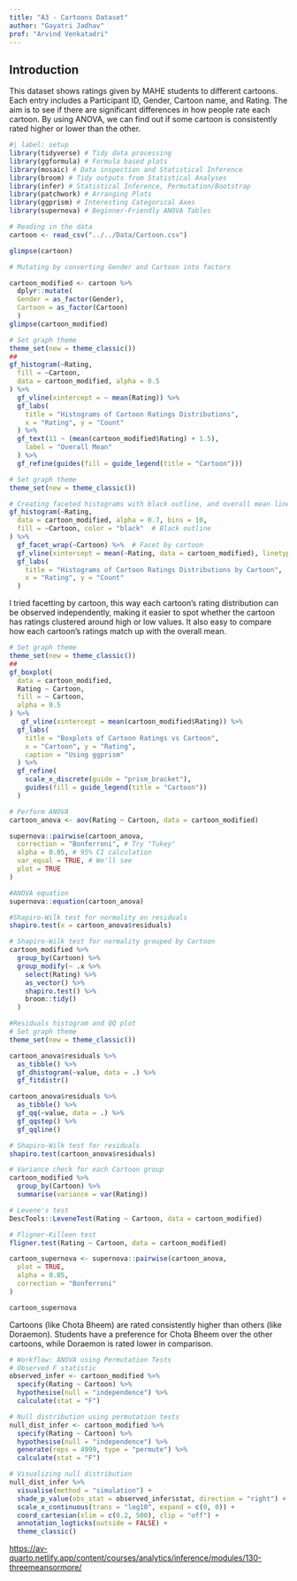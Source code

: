 ```yaml
---
title: "A3 - Cartoons Dataset"
author: "Gayatri Jadhav"
prof: "Arvind Venkatadri"
---
```


## Introduction

This dataset shows ratings given by MAHE students to different cartoons. Each entry includes a Participant ID, Gender, Cartoon name, and Rating. The aim is to see if there are significant differences in how people rate each cartoon. By using ANOVA, we can find out if some cartoon is consistently rated higher or lower than the other.

```r
#| label: setup
library(tidyverse) # Tidy data processing
library(ggformula) # Formula based plots
library(mosaic) # Data inspection and Statistical Inference
library(broom) # Tidy outputs from Statistical Analyses
library(infer) # Statistical Inference, Permutation/Bootstrap
library(patchwork) # Arranging Plots
library(ggprism) # Interesting Categorical Axes
library(supernova) # Beginner-Friendly ANOVA Tables
```

```r
# Reading in the data
cartoon <- read_csv("../../Data/Cartoon.csv")

glimpse(cartoon)

```

```r
# Mutating by converting Gender and Cartoon into factors

cartoon_modified <- cartoon %>%
  dplyr::mutate(
  Gender = as_factor(Gender),
  Cartoon = as_factor(Cartoon)
  )
glimpse(cartoon_modified)
```

```r
# Set graph theme
theme_set(new = theme_classic())
##
gf_histogram(~Rating,
  fill = ~Cartoon,
  data = cartoon_modified, alpha = 0.5
) %>%
  gf_vline(xintercept = ~ mean(Rating)) %>%
  gf_labs(
    title = "Histograms of Cartoon Ratings Distributions",
    x = "Rating", y = "Count"
  ) %>%
  gf_text(11 ~ (mean(cartoon_modified$Rating) + 1.5),
    label = "Overall Mean"
  ) %>%
  gf_refine(guides(fill = guide_legend(title = "Cartoon")))
```

```r
# Set graph theme
theme_set(new = theme_classic())

# Creating faceted histograms with black outline, and overall mean line
gf_histogram(~Rating,
  data = cartoon_modified, alpha = 0.7, bins = 10,
  fill = ~Cartoon, color = "black"  # Black outline
) %>%
  gf_facet_wrap(~Cartoon) %>%  # Facet by cartoon
  gf_vline(xintercept = mean(~Rating, data = cartoon_modified), linetype = "dashed") %>%
  gf_labs(
    title = "Histograms of Cartoon Ratings Distributions by Cartoon",
    x = "Rating", y = "Count"
  ) 
```

::: callout-note
I tried facetting by cartoon, this way each cartoon’s rating distribution can be observed independently, making it easier to spot whether the cartoon has ratings clustered around high or low values. It also easy to compare how each cartoon's ratings match up with the overall mean.
:::

```r
# Set graph theme
theme_set(new = theme_classic())
##
gf_boxplot(
  data = cartoon_modified,
  Rating ~ Cartoon,
  fill = ~ Cartoon,
  alpha = 0.5
) %>%
   gf_vline(xintercept = mean(cartoon_modified$Rating)) %>%
  gf_labs(
    title = "Boxplots of Cartoon Ratings vs Cartoon",
    x = "Cartoon", y = "Rating",
    caption = "Using ggprism"
  ) %>%
  gf_refine(
    scale_x_discrete(guide = "prism_bracket"),
    guides(fill = guide_legend(title = "Cartoon"))
  )
```

```r
# Perform ANOVA
cartoon_anova <- aov(Rating ~ Cartoon, data = cartoon_modified)

```

```r
supernova::pairwise(cartoon_anova,
  correction = "Bonferroni", # Try "Tukey"
  alpha = 0.05, # 95% CI calculation
  var_equal = TRUE, # We'll see
  plot = TRUE
)
```

```r
#ANOVA equation
supernova::equation(cartoon_anova)
```

```r
#Shapiro-Wilk test for normality on residuals
shapiro.test(x = cartoon_anova$residuals)
```

```r
# Shapiro-Wilk test for normality grouped by Cartoon
cartoon_modified %>%
  group_by(Cartoon) %>%
  group_modify(~ .x %>%
    select(Rating) %>%
    as_vector() %>%
    shapiro.test() %>%
    broom::tidy()
  )
```

```r
#Residuals histogram and QQ plot
# Set graph theme
theme_set(new = theme_classic())

cartoon_anova$residuals %>%
  as_tibble() %>%
  gf_dhistogram(~value, data = .) %>%
  gf_fitdistr()

cartoon_anova$residuals %>%
  as_tibble() %>%
  gf_qq(~value, data = .) %>%
  gf_qqstep() %>%
  gf_qqline()

# Shapiro-Wilk test for residuals
shapiro.test(cartoon_anova$residuals)

```

```r
# Variance check for each Cartoon group
cartoon_modified %>%
  group_by(Cartoon) %>%
  summarise(variance = var(Rating))

# Levene's test 
DescTools::LeveneTest(Rating ~ Cartoon, data = cartoon_modified)

# Fligner-Killeen test
fligner.test(Rating ~ Cartoon, data = cartoon_modified)
```

```r


cartoon_supernova <- supernova::pairwise(cartoon_anova,
  plot = TRUE,
  alpha = 0.05,
  correction = "Bonferroni"
)

cartoon_supernova

```

::: callout-note
Cartoons (like Chota Bheem) are rated consistently higher than others (like Doraemon). Students have a preference for Chota Bheem over the other cartoons, while Doraemon is rated lower in comparison.
:::

```r
# Workflow: ANOVA using Permutation Tests
# Observed F statistic
observed_infer <- cartoon_modified %>%
  specify(Rating ~ Cartoon) %>%
  hypothesise(null = "independence") %>%
  calculate(stat = "F")
```

```r
# Null distribution using permutation tests
null_dist_infer <- cartoon_modified %>%
  specify(Rating ~ Cartoon) %>%
  hypothesise(null = "independence") %>%
  generate(reps = 4999, type = "permute") %>%
  calculate(stat = "F")

```

```r
# Visualizing null distribution
null_dist_infer %>%
  visualise(method = "simulation") +
  shade_p_value(obs_stat = observed_infer$stat, direction = "right") +
  scale_x_continuous(trans = "log10", expand = c(0, 0)) +
  coord_cartesian(xlim = c(0.2, 500), clip = "off") +
  annotation_logticks(outside = FALSE) +
  theme_classic()
```

<https://av-quarto.netlify.app/content/courses/analytics/inference/modules/130-threemeansormore/>

